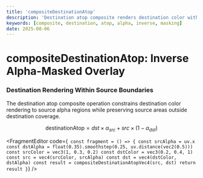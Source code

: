 ```yaml
---
title: 'compositeDestinationAtop'
description: 'Destination atop composite renders destination color within source alpha boundaries while preserving source areas outside destination coverage'
keywords: [composite, destination, atop, alpha, inverse, masking]
date: 2025-08-06
---
```



# compositeDestinationAtop: Inverse Alpha-Masked Overlay

### Destination Rendering Within Source Boundaries

The destination atop composite operation constrains destination color rendering to source alpha regions while preserving source areas outside destination coverage.

$$
\text{destinationAtop} = dst \times \alpha_{src} + src \times (1 - \alpha_{dst})
$$

<FragmentEditor
        code={`
const fragment = () => {
        const srcAlpha = uv.x
        const dstAlpha = float(0.35).smoothstep(0.25, uv.distance(vec2(0.5)))
        const srcColor = vec3(1, 0.3, 0.2)
        const dstColor = vec3(0.2, 0.4, 1)
        const src = vec4(srcColor, srcAlpha)
        const dst = vec4(dstColor, dstAlpha)
        const result = compositeDestinationAtopVec4(src, dst)
        return result
}`}
/>
